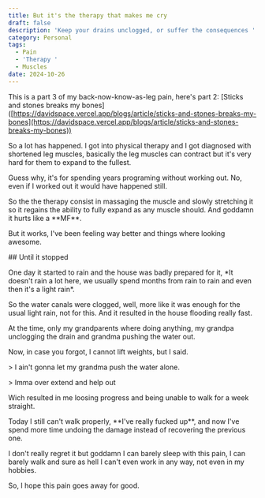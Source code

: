 ```yaml
---
title: But it's the therapy that makes me cry
draft: false
description: 'Keep your drains unclogged, or suffer the consequences '
category: Personal
tags:
  - Pain
  - 'Therapy '
  - Muscles
date: 2024-10-26
---
```

This is a part 3 of my back-now-know-as-leg pain, here's part 2: \[Sticks and stones breaks my bones]\([https://davidspace.vercel.app/blogs/article/sticks-and-stones-breaks-my-bones](https://davidspace.vercel.app/blogs/article/sticks-and-stones-breaks-my-bones))

So a lot has happened. I got into physical therapy and I got diagnosed with shortened leg muscles, basically the leg muscles can contract but it's very hard for them to expand to the fullest.

Guess why, it's for spending years programing without working out. No, even if I worked out it would have happened still.

So the the therapy consist in massaging the muscle and slowly stretching it so it regains the ability to fully expand as any muscle should. And goddamn it hurts like a \*\*MF\*\*.

But it works, I've been feeling way better and things where looking awesome.

\## Until it stopped

One day it started to rain and the house was badly prepared for it, \*It doesn't rain a lot here, we usually spend months from rain to rain and even then it's a light rain\*.&#x20;

So the water canals were clogged, well, more like it was enough for the usual light rain, not for this. And it resulted in the house flooding really fast.

At the time, only my grandparents where doing anything, my grandpa unclogging the drain and grandma pushing the water out.

Now, in case you forgot, I cannot lift weights, but I said.

\> I ain't gonna let my grandma push the water alone.

\> Imma over extend and help out

Wich resulted in me loosing progress and being unable to walk for a week straight.

Today I still can't walk properly, \*\*I've really fucked up\*\*, and now I've spend more time undoing the damage instead of recovering the previous one.

I don't really regret it but goddamn I can barely sleep with this pain, I can barely walk and sure as hell I can't even work in any way, not even in my hobbies.

So, I hope this pain goes away for good.
